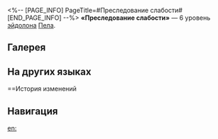<%-- [PAGE_INFO]
PageTitle=#Преследование слабости#
[END_PAGE_INFO] --%>
{{Эйдолон Инфобокс
|Название         = Преследование слабости
|Изображение      = Эйдолон Преследование слабости.png
|Персонаж         = Пела
|Уровень          = 6
|Длительность     = 
|Описание         = Когда Пела атакует противника с {{Доп эффект|ослаблением}}, она наносит ему {{Доп эффект|дополнительный ледяной урон}}, равный 40% от своей силы атаки.
|Свойство1        = 
|Масштабирование1 = 
}}
'''«Преследование слабости»''' — 6 уровень [[эйдолон]]а [[Пела]].

==Галерея==
{{Галерея|position=left|captionalign=center
|Персонаж Пела Эйдолон 6.png|Осколок Эйдолона
}}

==На других языках==
{{На других языках
|en   = Feeble Pursuit
|zhs  = 疲弱追击
|zht  = 疲弱追擊
|ja   = {{Rubi|疲弱追撃|ひじゃくついげき}}
|ko   = 힘 없는 추격
|es   = Persecución débil
|fr   = Poursuite acharnée
|ru   = Преследование слабости
|th   = Feeble Pursuit
|vi   = Truy Kích Yếu Ớt
|de   = Schwache Verfolgung
|id   = Feeble Pursuit
|pt   = Busca Fraca
}}

==История изменений
{{История изменений|3.5}}

==Навигация==
{{Навык Навбокс|Пела}}

[[en:]]